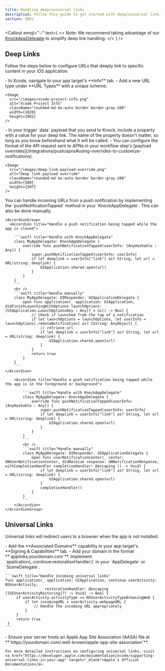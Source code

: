 ```yaml
---
title: Handling deep/universal links
description: Follow this guide to get started with deep/universal linking in the Knock iOS SDK.
section: SDKs
---
```


<Callout
  emoji="💡"
  text={
    <>
      <span className="font-bold">Note:</span> We recommend taking advantage of
      our <a href="/sdks/ios/reference#knockappdelegate">KnockAppDelegate</a> to
      simplify deep link handling.
    </>
  }
/>

## Deep Links

Follow the steps below to configure URLs that deeply link to specific content in your iOS application.

<Steps titleSize="h3">
  <Step title="Define URL schemes">
    - In Xcode, navigate to your app target's **Info** tab.
    - Add a new URL type under **URL Types** with a unique scheme.

    <Image
      src="/images/xcode-project-info.png"
      alt="Xcode Project Info"
      className="rounded-md mx-auto border border-gray-200"
      width={1020}
      height={802}
    />

  </Step>

  <Step title="Include a deep link in your Knock message payload">
    - In your trigger `data` payload that you send to Knock, include a property with a value for your deep link. The name of the property doesn't matter, so long as you know beforehand what it will be called.
    - You can configure the format of the API request sent to APNs in your workflow step's [payload overrides](/integrations/push/apns#using-overrides-to-customize-notifications).

    <Image
      src="/images/deep-link-payload-override.png"
      alt="Deep link payload override"
      className="rounded-md mx-auto border border-gray-200"
      width={500}
      height={507}
    />

  </Step>

  <Step title="Handle incoming URLs from a push notification">
    You can handle incoming URLs from a push notification by implementing the `pushNotificationTapped` method in your `KnockAppDelegate`. This can also be done manually.

    <AccordionGroup>
      <Accordion title="Handle a push notification being tapped while the app is closed">

        ```swift title="Handle with KnockAppDelegate"
        class MyAppDelegate: KnockAppDelegate {
            override func pushNotificationTapped(userInfo: [AnyHashable : Any]) {
                super.pushNotificationTapped(userInfo: userInfo)
                if let deeplink = userInfo["link"] as? String, let url = URL(string: deeplink) {
                    UIApplication.shared.open(url)
                }
            }
        }
        ```
        <br />
        ```swift title="Handle manually"
        class MyAppDelegate: UIResponder, UIApplicationDelegate {
            open func application(_ application: UIApplication, didFinishLaunchingWithOptions launchOptions: [UIApplication.LaunchOptionsKey : Any]? = nil) -> Bool {
                // Check if launched from the tap of a notification
                if let launchOptions = launchOptions, let userInfo = launchOptions[.remoteNotification] as? [String: AnyObject] {
                    // retrieve url
                    if let deeplink = userInfo["link"] as? String, let url = URL(string: deeplink) {
                        UIApplication.shared.open(url)
                    }
                }
                return true
            }
        }
        ```
    </Accordion>

        <Accordion title="Handle a push notification being tapped while the app is in the foreground or background">

            ```swift title="Handle with KnockAppDelegate"
            class MyAppDelegate: KnockAppDelegate {
                override func pushNotificationTapped(userInfo: [AnyHashable : Any]) {
                    super.pushNotificationTapped(userInfo: userInfo)
                    if let deeplink = userInfo["link"] as? String, let url = URL(string: deeplink) {
                        UIApplication.shared.open(url)
                    }
                }
            }
            ```
            <br />
            ```swift title="Handle manually"
            class MyAppDelegate: UIResponder, UIApplicationDelegate {
                open func userNotificationCenter(_ center: UNUserNotificationCenter, didReceive response: UNNotificationResponse, withCompletionHandler completionHandler: @escaping () -> Void) {
                    if let deeplink = userInfo["link"] as? String, let url = URL(string: deeplink) {
                        UIApplication.shared.open(url)
                    }
                    completionHandler()
                }
            }
            ```
        </Accordion>
    </AccordionGroup>

  </Step>
</Steps>

## Universal Links

Universal links will redirect users to a browser when the app is not installed.

<Steps titleSize="h3">
  <Step title="Enable Associated Domains">
    - Add the **Associated Domains** capability in your app target's **Signing & Capabilities** tab.
    - Add your domain in the format **`applinks:yourdomain.com`**.
  </Step>

  <Step title="Handle incoming links">
    Implement `application(_:continue:restorationHandler:)` in your `AppDelegate` or `SceneDelegate`.

    ```swift title="Handle incoming universal links"
    func application(_ application: UIApplication, continue userActivity: NSUserActivity,
                      restorationHandler: @escaping ([UIUserActivityRestoring]?) -> Void) -> Bool {
         if userActivity.activityType == NSUserActivityTypeBrowsingWeb {
             if let incomingURL = userActivity.webpageURL {
                 // Handle the incoming URL appropriately
             }
         }
         return true
     }
    ```

  </Step>

  <Step title="Server configuration">
    - Ensure your server hosts an Apple App Site Association (AASA) file at **`https://yourdomain.com/.well-known/apple-app-site-association`**.

    For more detailed instructions on configuring universal links, visit <a href="https://developer.apple.com/documentation/xcode/supporting-universal-links-in-your-app" target="_blank">Apple's Official Documentation</a>.

  </Step>
</Steps>
